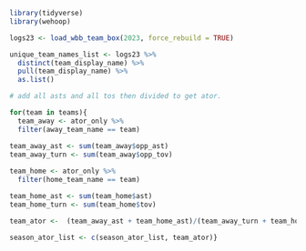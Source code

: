 ```r
library(tidyverse)
library(wehoop)
```


```r

logs23 <- load_wbb_team_box(2023, force_rebuild = TRUE) 

```


```r

unique_team_names_list <- logs23 %>% 
  distinct(team_display_name) %>%
  pull(team_display_name) %>%
  as.list()
```

```r
# add all asts and all tos then divided to get ator. 

for(team in teams){
  team_away <- ator_only %>% 
  filter(away_team_name == team)

team_away_ast <- sum(team_away$opp_ast)
team_away_turn <- sum(team_away$opp_tov)
  
team_home <- ator_only %>% 
  filter(home_team_name == team)

team_home_ast <- sum(team_home$ast)
team_home_turn <- sum(team_home$tov)

team_ator <-  (team_away_ast + team_home_ast)/(team_away_turn + team_home_turn)

season_ator_list <- c(season_ator_list, team_ator)}

```

